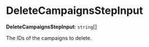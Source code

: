
# DeleteCampaignsStepInput

 **DeleteCampaignsStepInput**: `string`[]

The IDs of the campaigns to delete.
